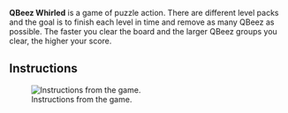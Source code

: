 {{Infobox game
|name=QBeez Whirled
|genre=puzzle
|description=Just get em together and then click, click, click! QBeez - the puzzle game with personality!
|forumlink=http://www.whirled.com/#games-d_393_c
|linknumber=393
|singleplayer=yes
|multiplayer=no
|version=
|testing=no
|testingspot=
|development=yes
|devteam=[http://www.whirled.com/#people-355 Skunk Studios]
|screenshot=yes
}}
'''QBeez Whirled''' is a game of puzzle action.  There are different level packs and the goal is to finish each level in time and remove as many QBeez as possible.  The faster you clear the board and the larger QBeez groups you clear, the higher your score.

== Instructions ==
[[Image:Game-QBeez Whirled-instructions.png|frame|left|Instructions from the game.]]